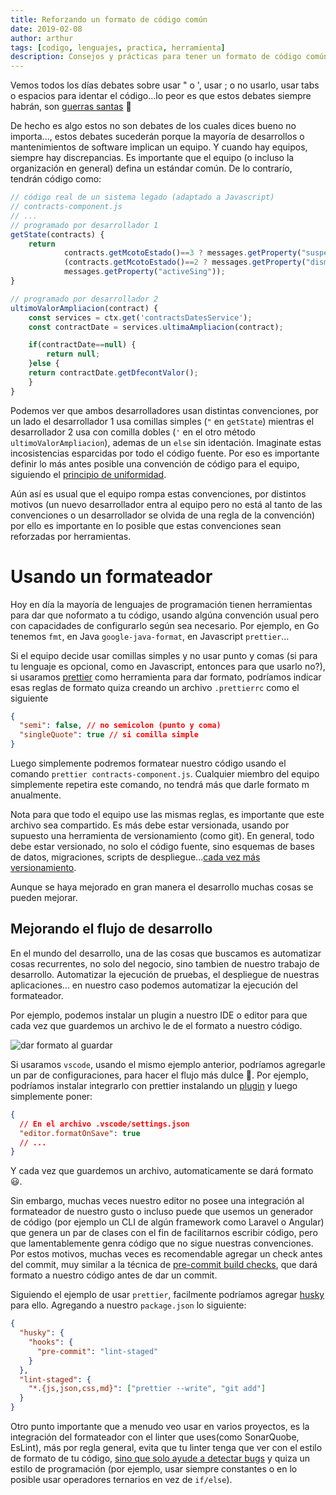 ```yaml
---
title: Reforzando un formato de código común
date: 2019-02-08
author: arthur
tags: [codigo, lenguajes, practica, herramienta]
description: Consejos y prácticas para tener un formato de código común en un equipo de desarollo.
---
```


Vemos todos los días debates sobre usar " o ', usar ; o no usarlo, usar tabs o espacios para identar el código...lo peor es que estos debates siempre habrán, son [guerras santas](http://wiki.c2.com/?HolyWar) 🔪

De hecho es algo estos no son debates de los cuales dices bueno no importa..., estos debates sucederán porque la mayoría de desarrollos o mantenimientos de software implican un equipo. Y cuando hay equipos, siempre hay discrepancias.
Es importante que el equipo (o incluso la organización en general) defina un estándar común. De lo contrarío, tendrán código como:

```javascript
// código real de un sistema legado (adaptado a Javascript)
// contracts-component.js
// ...
// programado por desarrollador 1
getState(contracts) {
    return
            contracts.getMcotoEstado()==3 ? messages.getProperty("suspendedSing"):
            (contracts.getMcotoEstado()==2 ? messages.getProperty("dismissedSing") :
            messages.getProperty("activeSing"));
}

// programado por desarrollador 2
ultimoValorAmpliacion(contract) {
    const services = ctx.get('contractsDatesService');
    const contractDate = services.ultimaAmpliacion(contract);

    if(contractDate==null) {
        return null;
    }else {
    return contractDate.getDfecontValor();
    }
}
```

Podemos ver que ambos desarrolladores usan distintas convenciones, por un lado el desarrollador 1 usa comillas simples (`"` en `getState`) mientras el desarrollador 2 usa con comilla dobles (`'` en el otro método `ultimoValorAmpliacion`), ademas de un `else` sin identación. Imaginate estas incosistencias esparcidas por todo el código fuente. Por eso es importante definir lo más antes posible una convención de código para el equipo, siguiendo el [principio de uniformidad](http://principles-wiki.net/principles:uniformity_principle).

Aún así es usual que el equipo rompa estas convenciones, por distintos motivos
(un nuevo desarrollador entra al equipo pero no está al tanto de las convenciones o un desarrollador se olvida de una regla de la convención) por ello es importante en lo posible que estas convenciones sean reforzadas por herramientas.

# Usando un formateador

Hoy en día la mayoría de lenguajes de programación tienen herramientas para dar que noformato a tu código, usando algúna convención usual pero con capacidades de configurarlo según sea necesario. Por ejemplo, en Go tenemos `fmt`, en Java `google-java-format`, en Javascript `prettier`...

Si el equipo decide usar comillas simples y no usar punto y comas (si para tu lenguaje es opcional, como en Javascript, entonces para que usarlo no?), si usaramos [prettier](https://prettier.io/) como herramienta para dar formato, podríamos indicar esas reglas de formato quiza creando un archivo `.prettierrc` como el siguiente

```json
{
  "semi": false, // no semicolon (punto y coma)
  "singleQuote": true // si comilla simple
}
```

Luego simplemente podremos formatear nuestro código usando el comando `prettier contracts-component.js`. Cualquier miembro del equipo simplemente repetira este comando, no tendrá más que darle formato m anualmente.

Nota para que todo el equipo use las mismas reglas, es importante que este archivo sea compartido. Es más debe estar versionada, usando por supuesto una herramienta de versionamiento (como git). En general, todo debe estar versionado, no solo el código fuente, sino esquemas de bases de datos, migraciones, scripts de despliegue...[cada vez más versionamiento](https://www.martinfowler.com/bliki/MoreVersionControl.html).

Aunque se haya mejorado en gran manera el desarrollo muchas cosas se pueden mejorar.

## Mejorando el flujo de desarrollo

En el mundo del desarrollo, una de las cosas que buscamos es automatizar cosas recurrentes, no solo del negocio, sino tambien de nuestro trabajo de desarrollo. Automatizar la ejecución de pruebas, el despliegue de nuestras aplicaciones... en nuestro caso podemos automatizar la ejecución del formateador.

Por ejemplo, podemos instalar un plugin a nuestro IDE o editor para que cada vez que guardemos un archivo le de el formato a nuestro código.

![dar formato al guardar](https://raw.githubusercontent.com/leftstick/vscode-esformatter/master/docs/img/format.gif)

Si usaramos `vscode`, usando el mismo ejemplo anterior, podríamos agregarle un par de configuraciones, para hacer el flujo más dulce 🍰. Por ejemplo, podríamos instalar integrarlo con prettier instalando un [plugin](https://marketplace.visualstudio.com/items?itemName=esbenp.prettier-vscode) y luego simplemente poner:

```json
{
  // En el archivo .vscode/settings.json
  "editor.formatOnSave": true
  // ...
}
```

Y cada vez que guardemos un archivo, automaticamente se dará formato 😃.

Sin embargo, muchas veces nuestro editor no posee una integración al formateador de nuestro gusto o incluso puede que usemos un generador de código (por ejemplo un CLI de algún framework como Laravel o Angular) que genera un par de clases con el fin de facilitarnos escribir código, pero que lamentablemente genra código que no sigue nuestras convenciones. Por estos motivos, muchas veces es recomendable agregar un check antes del commit, muy similar a la técnica de [pre-commit build checks](https://www.thoughtworks.com/radar/techniques/pre-commit-downstream-build-checks), que dará formato a nuestro código antes de dar un commit.

Siguiendo el ejemplo de usar `prettier`, facilmente podríamos agregar [husky](https://github.com/typicode/husky) para ello. Agregando a nuestro `package.json` lo siguiente:

```json
{
  "husky": {
    "hooks": {
      "pre-commit": "lint-staged"
    }
  },
  "lint-staged": {
    "*.{js,json,css,md}": ["prettier --write", "git add"]
  }
}
```

Otro punto importante que a menudo veo usar en varios proyectos, es la integración del formateador con el linter que uses(como SonarQuobe, EsLint), más por regla general, evita que tu linter tenga que ver con el estilo de formato de tu código, [sino que solo ayude a detectar bugs](https://benfrain.com/use-linters-for-errors-formatters-to-fix-style/) y quiza un estilo de programación (por ejemplo, usar siempre constantes o en lo posible usar operadores ternarios en vez de `if/else`).
